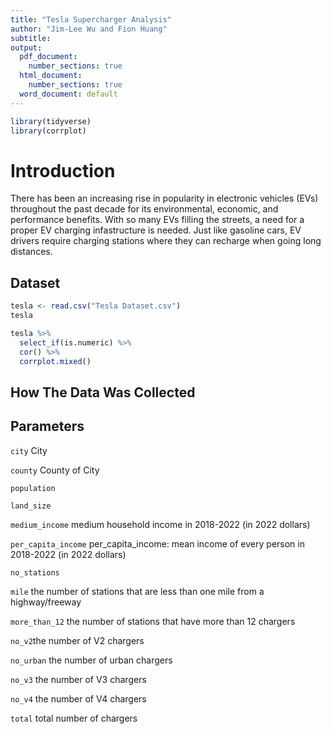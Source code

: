 ```yaml
---
title: "Tesla Supercharger Analysis"
author: "Jim-Lee Wu and Fion Huang"
subtitle: 
output:
  pdf_document:
    number_sections: true
  html_document:
    number_sections: true
  word_document: default
---
```

```r
library(tidyverse)
library(corrplot)
```


# Introduction

There has been an increasing rise in popularity in electronic vehicles (EVs) throughout the past decade for its environmental, economic, and performance benefits. With so many EVs filling the streets, a need for a proper EV charging infastructure is needed. Just like gasoline cars, EV drivers require charging stations where they can recharge when going long distances. 

## Dataset

```r
tesla <- read.csv("Tesla Dataset.csv")
tesla
```

```r
tesla %>%
  select_if(is.numeric) %>%
  cor() %>%
  corrplot.mixed()
```


## How The Data Was Collected

## Parameters

`city` City

`county` County of City

`population`

`land_size`

`medium_income` medium household income in 2018-2022 (in 2022 dollars)

`per_capita_income` per_capita_income: mean income of every person in 2018-2022 (in 2022 dollars)

`no_stations`

`mile` the number of stations that are less than one mile from a highway/freeway

`more_than_12` the number of stations that have more than 12 chargers

`no_v2`the number of V2 chargers

`no_urban` the number of urban chargers

`no_v3` the number of V3 chargers

`no_v4` the number of V4 chargers

`total` total number of chargers
